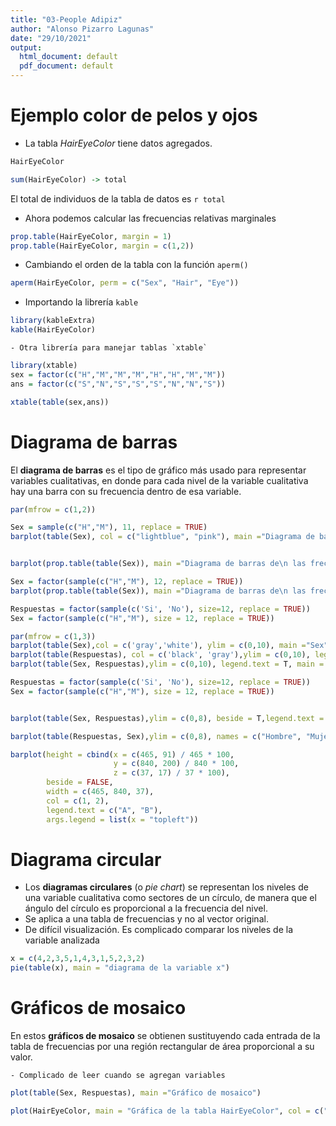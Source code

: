 ```yaml
---
title: "03-People Adipiz"
author: "Alonso Pizarro Lagunas"
date: "29/10/2021"
output:
  html_document: default
  pdf_document: default
---
```


# Ejemplo color de pelos y ojos

 - La tabla *HairEyeColor* tiene datos agregados.

```r

HairEyeColor

sum(HairEyeColor) -> total
```

El total de individuos de la tabla de datos es `r total`


  - Ahora podemos calcular las frecuencias relativas marginales

```r

prop.table(HairEyeColor, margin = 1)
prop.table(HairEyeColor, margin = c(1,2))
```


  - Cambiando el orden de la tabla con la función `aperm()`
  
```r

aperm(HairEyeColor, perm = c("Sex", "Hair", "Eye"))
```



  - Importando la librería `kable`
  
```r
library(kableExtra)
kable(HairEyeColor)

```


    - Otra librería para manejar tablas `xtable`
    

```r

library(xtable)
sex = factor(c("H","M","M","M","H","H","M","M"))
ans = factor(c("S","N","S","S","S","N","N","S"))

xtable(table(sex,ans))
```




# Diagrama de barras

El **diagrama de barras** es el tipo de gráfico más usado para representar variables cualitativas, en donde para cada nivel de la variable cualitativa hay una barra con su frecuencia dentro de esa variable. 

```r
par(mfrow = c(1,2))

Sex = sample(c("H","M"), 11, replace = TRUE)
barplot(table(Sex), col = c("lightblue", "pink"), main ="Diagrama de barras de\n las frecuencias absolutas\n de la variable 'Sexo'")


barplot(prop.table(table(Sex)), main ="Diagrama de barras de\n las frecuencias relativas\n de la variable 'Sexo'")
```


```r
Sex = factor(sample(c("H","M"), 12, replace = TRUE))
barplot(prop.table(table(Sex)), main ="Diagrama de barras de\n las frecuencias relativas\n de la variable 'Sexo'", horiz = TRUE)
```



```r

Respuestas = factor(sample(c('Si', 'No'), size=12, replace = TRUE))
Sex = factor(sample(c("H","M"), size = 12, replace = TRUE))

par(mfrow = c(1,3))
barplot(table(Sex),col = c('gray','white'), ylim = c(0,10), main ="Sex")
barplot(table(Respuestas), col = c('black', 'gray'),ylim = c(0,10), legend.text = T, main = "Respuestas")
barplot(table(Sex, Respuestas),ylim = c(0,10), legend.text = T, main = "Distribución abs Sex/Respuestas")
```



```r

Respuestas = factor(sample(c('Si', 'No'), size=12, replace = TRUE))
Sex = factor(sample(c("H","M"), size = 12, replace = TRUE))


barplot(table(Sex, Respuestas),ylim = c(0,8), beside = T,legend.text = T, main = "Distribución abs Sex/Respuestas")

barplot(table(Respuestas, Sex),ylim = c(0,8), names = c("Hombre", "Mujer") ,beside = T,legend.text = T, main = "Distribución abs Respuestas/sex", args.legend = list(x = 'topright'))

```



```r
barplot(height = cbind(x = c(465, 91) / 465 * 100,
                       y = c(840, 200) / 840 * 100,
                       z = c(37, 17) / 37 * 100),
        beside = FALSE,
        width = c(465, 840, 37),
        col = c(1, 2),
        legend.text = c("A", "B"),
        args.legend = list(x = "topleft"))
```



# Diagrama circular

 - Los **diagramas circulares** (o *pie chart*) se representan los niveles de una variable
 cualitativa como sectores de un círculo, de manera que el ángulo del círculo es proporcional a la frecuencia del nivel.
 - Se aplica a una tabla de frecuencias y no al vector original.
 - De difícil visualización. Es complicado comparar los niveles de la variable analizada
 
```r

x = c(4,2,3,5,1,4,3,1,5,2,3,2)
pie(table(x), main = "diagrama de la variable x")

```
 
 
 
# Gráficos de mosaico

En estos **gráficos de mosaico** se obtienen sustituyendo cada entrada  de la tabla de frecuencias por una región rectangular de área proporcional a su valor.

    - Complicado de leer cuando se agregan variables

```r

plot(table(Sex, Respuestas), main ="Gráfico de mosaico")

```

```r

plot(HairEyeColor, main = "Gráfica de la tabla HairEyeColor", col = c("pink", "lightblue"))

```




